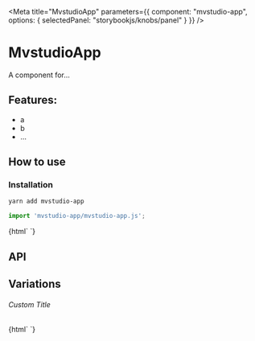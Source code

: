 

<Meta 
  title="MvstudioApp"
  parameters={{
    component: "mvstudio-app",
    options: { selectedPanel: "storybookjs/knobs/panel" }
  }}
/>

# MvstudioApp

A component for...

## Features:

- a
- b
- ...

## How to use

### Installation

```bash
yarn add mvstudio-app
```

```js
import 'mvstudio-app/mvstudio-app.js';
```

<Preview withToolbar>
  <Story name="Simple">
    {html`
      <mvstudio-app></mvstudio-app>
    `}
  </Story>
</Preview>

## API

<Props of="mvstudio-app" />

## Variations

###### Custom Title

<Story name="Custom Title">
  {html`
    <mvstudio-app .title=${'Hello World'}></mvstudio-app>
  `}
</Story>
